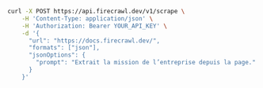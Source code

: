 ```bash cURL
curl -X POST https://api.firecrawl.dev/v1/scrape \
    -H 'Content-Type: application/json' \
    -H 'Authorization: Bearer YOUR_API_KEY' \
    -d '{
      "url": "https://docs.firecrawl.dev/",
      "formats": ["json"],
      "jsonOptions": {
        "prompt": "Extrait la mission de l’entreprise depuis la page."
      }
    }'
```
